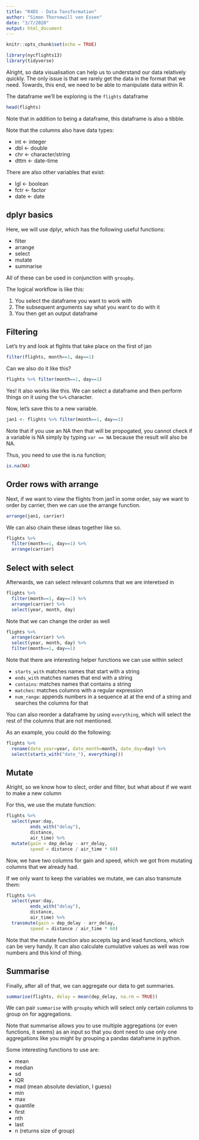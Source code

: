 ---
title: "R4DS - Data Tansformation"
author: "Simon Thornewill von Essen"
date: "3/7/2020"
output: html_document
---

```{r setup, include=FALSE}
knitr::opts_chunk$set(echo = TRUE)

library(nycflights13)
library(tidyverse)
```

Alright, so data visualisation can help us to understand our data relatively quickly. The only issue is that we rarely
get the data in the format that we need. Towards, this end, we need to be able to manipulate data within R.

The dataframe we'll be exploring is the `flights` dataframe

```{r}
head(flights)
```

Note that in addition to being a dataframe, this dataframe is also a tibble. 

Note that the columns also have data types:

* int $\leftarrow$ integer
* dbl $\leftarrow$ double
* chr $\leftarrow$ character/string
* dttm $\leftarrow$ date-time

There are also other variables that exist:

* lgl $\leftarrow$ boolean
* fctr $\leftarrow$ factor
* date $\leftarrow$ date

## dplyr basics

Here, we will use dplyr, which has the following useful functions:

* filter
* arrange
* select
* mutate
* summarise

All of these can be used in conjunction with `groupby`.

The logical workflow is like this:

1. You select the dataframe you want to work with
2. The subsequent arguments say what you want to do with it
3. You then get an output dataframe

## Filtering

Let's try and look at flgihts that take place on the first of jan

```{r}
filter(flights, month==1, day==1)
```

Can we also do it like this?

```{r}
flights %>% filter(month==1, day==1)
```

Yes! It also works like this. We can select a dataframe and then perform things on it using the `%>%` character.

Now, let's save this to a new variable.

```{r}
jan1 <- flights %>% filter(month==1, day==1)
```

Note that if you use an NA then that will be propogated, you cannot check if a variable is NA simply by typing
`var == NA` because the result will also be NA.

Thus, you need to use the is.na function;

```{r}
is.na(NA)
```

## Order rows with arrange

Next, if we want to view the flights from jan1 in some order, say we want to order by carrier, then we can use the 
arrange function.

```{r}
arrange(jan1, carrier)
```

We can also chain these ideas together like so.

```{r}
flights %>% 
  filter(month==1, day==1) %>% 
  arrange(carrier)
```

## Select with select

Afterwards, we can select relevant columns that we are interetsed in

```{r}
flights %>% 
  filter(month==1, day==1) %>% 
  arrange(carrier) %>%
  select(year, month, day)
```

Note that we can change the order as well

```{r}
flights %>% 
  arrange(carrier) %>%
  select(year, month, day) %>% 
  filter(month==1, day==1) 
```

Note that there are interesting helper functions we can use within select

* `starts_with` matches names that start with a string
* `ends_with` matches names that end with a string
* `contains`: matches names that contains a string
* `matches`: matches columns with a regular expression
* `num_range`: appends numbers in a sequence at at the end of a string and searches the columns for that

You can also reorder a dataframe by using `everything`, which will select the rest of the columns that are not 
mentioned.

As an example, you could do the following:

```{r}
flights %>%
  rename(date_year=year, date_month=month, date_day=day) %>%
  select(starts_with("date_"), everything())
```

## Mutate

Alright, so we know how to slect, order and filter, but what about if we want to make a new column

For this, we use the mutate function:

```{r}
flights %>%
  select(year:day,
         ends_with("delay"),
         distance,
         air_time) %>%
  mutate(gain = dep_delay - arr_delay,
         speed = distance / air_time * 60)
```

Now, we have two columns for gain and speed, which we got from mutating columns that we already had.

If we only want to keep the variables we mutate, we can also transmute them:

```{r}
flights %>%
  select(year:day,
         ends_with("delay"),
         distance,
         air_time) %>%
  transmute(gain = dep_delay - arr_delay,
         speed = distance / air_time * 60)
```

Note that the mutate function also accepts lag and lead functions, which can be very handy. It can also calculate
cumulative values as well was row numbers and this kind of thing.

## Summarise

Finally, after all of that, we can aggregate our data to get summaries.

```{r}
summarise(flights, delay = mean(dep_delay, na.rm = TRUE))
```

We can pair `summarise` with `groupby` which will select only certain columns to group on for aggregations.

Note that summarise allows you to use multiple aggregations (or even functions, it seems) as an input so that you dont
need to use only one aggregations like you might by grouping a pandas dataframe in python.

Some interesting functions to use are:

* mean
* median
* sd
* IQR
* mad (mean absolute deviation, I guess)
* min
* max
* quantile
* first
* nth
* last
* n (returns size of group)
